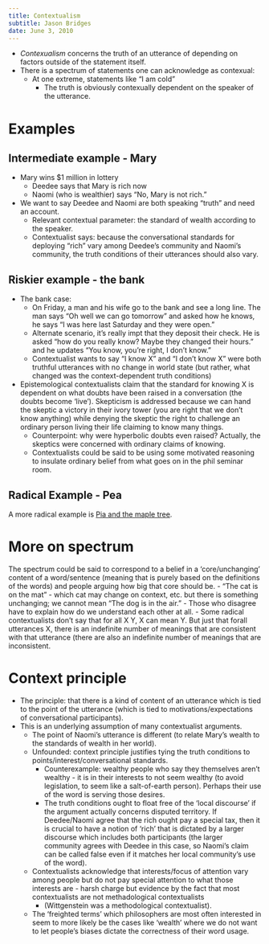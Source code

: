 ```yaml
---
title: Contextualism
subtitle: Jason Bridges
date: June 3, 2010
---
```


- *Contexualism* concerns the truth of an utterance of depending on factors outside of the statement itself.
- There is a spectrum of statements one can acknowledge as contexual:
  - At one extreme, statements like "I am cold"
     - The truth is obviously contexually dependent on the speaker of the utterance.

# Examples
## Intermediate example - Mary
- Mary wins $1 million in lottery
   - Deedee says that Mary is rich now
   - Naomi (who is wealthier) says "No, Mary is not rich."
- We want to say Deedee and Naomi are both speaking "truth" and need an account.
    - Relevant contextual parameter: the standard of wealth according to the speaker.
    - Contextualist says: because the conversational standards for deploying "rich" vary among Deedee's community and Naomi's community, the truth conditions of their utterances should also vary.

## Riskier example - the bank
- The bank case:
    - On Friday, a man and his wife go to the bank and see a long line. The man says "Oh well we can go tomorrow" and asked how he knows, he says "I was here last Saturday and they were open."
    - Alternate scenario, it's really impt that they deposit their check. He is asked "how do you really know? Maybe they changed their hours." and he updates "You know, you're right, I don't know."
    - Contextualist wants to say "I know X" and "I don't know X" were both truthful utterances with no change in world state (but rather, what changed was the context-dependent truth conditions)
- Epistemological contextualists claim that the standard for knowing X is dependent on what doubts have been raised in a conversation (the doubts become 'live').  Skepticism is addressed because we can hand the skeptic a victory in their ivory tower (you are right that we don't know anything) while denying the skeptic the right to challenge an ordinary person living their life claiming to know many things.
    - Counterpoint: why were hyperbolic doubts even raised? Actually, the skeptics were concerned with ordinary claims of knowing.
    - Contextualists could be said to be using some motivated reasoning to insulate ordinary belief from what goes on in the phil seminar room.

## Radical Example - Pea
A more radical example is [Pia and the maple tree](/docs/phil/situations/piatree.qmd).

# More on spectrum

The spectrum could be said to correspond to a belief in a 'core/unchanging' content of a word/sentence (meaning that is purely based on the definitions of the words) and people arguing how big that core should be.
  - "The cat is on the mat" - which cat may change on context, etc. but there is something unchanging; we cannot mean "The dog is in the air."
    - Those who disagree have to explain how do we understand each other at all.
  - Some radical contextualists don't say that for all X Y, X can mean Y. But just that forall utterances X, there is an indefinite number of meanings that are  consistent with that utterance (there are also an indefinite number of meanings that are inconsistent.

# Context principle
- The principle: that there is a kind of content of an utterance which is tied to the point of the utterance (which is tied to motivations/expectations of conversational participants).
- This is an underlying assumption of many contextualist arguments.
  - The point of Naomi's utterance is different (to relate Mary's wealth to the standards of wealth in her world).
  - Unfounded: context principle justifies tying the truth conditions to points/interest/conversational standards.
    - Counterexample: wealthy people who say they themselves aren't wealthy - it is in their interests to not seem wealthy (to avoid legislation, to seem like a salt-of-earth person). Perhaps their use of the word is serving those desires.
    - The truth conditions ought to float free of the 'local discourse' if the argument actually concerns disputed territory. If Deedee/Naomi agree that the rich ought pay a special tax, then it is crucial to have a notion of 'rich' that is dictated by a larger discourse which includes both participants (the larger community agrees with Deedee in this case, so Naomi's claim can be called false even if it matches her local community's use of the word).
  - Contextualists acknowledge that interests/focus of attention vary among people but do not pay special attention to what those interests are - harsh charge but evidence by the fact that most contextualists are not methadological contextualists
    - (Wittgenstein was a methodological contextualist).
  - The 'freighted terms' which philosophers are most often interested in seem to more likely be the cases like 'wealth' where we do not want to let people's biases dictate the correctness of their word usage.
